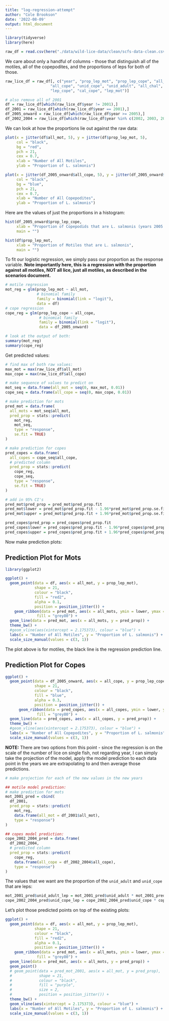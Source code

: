 ```yaml
---
title: "log-regression-attempt"
author: "Cole Brookson"
date: '2022-08-09'
output: html_document
---
```


```r
library(tidyverse)
library(here)

raw_df = read.csv(here("./data/wild-lice-data/clean/scfs-data-clean.csv"))
```

We care about only a handful of columns - those that distinguish all of the motiles, all of the copepodites, and the proportions of leps for both of those. 
```r
raw_lice_df = raw_df[, c("year", "prop_lep_mot", "prop_lep_cope", "all_mot", 
                    "all_cope", "unid_cope", "unid_adult", "all_chal",
                    "lep_cope", "cal_cope", "lep_mot")]

# also remove all of 2001
df = raw_lice_df[which(raw_lice_df$year != 2001),]
df_2001 = raw_lice_df[which(raw_lice_df$year == 2001),]
df_2005_onward = raw_lice_df[which(raw_lice_df$year >= 2005),]
df_2002_2004 = raw_lice_df[which(raw_lice_df$year %in% c(2002, 2003, 2004)),]
```

We can look at how the proportions lie out against the raw data: 
```r
plot(x = jitter(df$all_mot, 5), y = jitter(df$prop_lep_mot, 5), 
     col = "black", 
     bg = "red",
     pch = 21, 
     cex = 0.7, 
     xlab = "Number of All Motiles",
     ylab = "Proportion of L. salmonis")
```
```r
plot(x = jitter(df_2005_onward$all_cope, 5), y = jitter(df_2005_onward$prop_lep_cope, 5), 
     col = "black", 
     bg = "blue",
     pch = 21, 
     cex = 0.7, 
     xlab = "Number of All Copepodites",
     ylab = "Proportion of L. salmonis")
```

Here are the values of just the proportions in a histogram: 

```r
hist(df_2005_onward$prop_lep_cope,
     xlab = "Proportion of Copepodids that are L. salmonis (years 2005 - 2021)",
     main = "")
```

```r
hist(df$prop_lep_mot,
     xlab = "Proportion of Motiles that are L. salmonis",
     main = "")
```



To fit our logistic regression, we simply pass our proportion as the response variable. **Note importantly here, this is a regression with the proportion against all motiles, NOT all lice, just all motiles, as described in the scenarios document.**

```r
# motile regression
mot_reg = glm(prop_lep_mot ~ all_mot, 
              # binomial family 
              family = binomial(link = "logit"),
              data = df)
# cope regression 
cope_reg = glm(prop_lep_cope ~ all_cope,
               # binomial family
               family = binomial(link = "logit"),
               data = df_2005_onward)

# look at the output of both:
summary(mot_reg)
summary(cope_reg)
```

Get predicted values:

```r
# find max of both raw values:
max_mot = max(raw_lice_df$all_mot)
max_cope = max(raw_lice_df$all_cope)

# make sequence of values to predict on
mot_seq = data.frame(all_mot = seq(0, max_mot, 0.01))
cope_seq = data.frame(all_cope = seq(0, max_cope, 0.01))

# make prediction for mots
pred_mot = data.frame(
  all_mots = mot_seq$all_mot,
  pred_prop = stats::predict(
    mot_reg, 
    mot_seq,
    type = "response",
    se.fit = TRUE)
)

# make prediction for copes
pred_copes = data.frame(
  all_copes = cope_seq$all_cope,
  # predicted column
  pred_prop = stats::predict(
    cope_reg,
    cope_seq,
    type = "response", 
    se.fit = TRUE)
)

# add in 95% CI's
pred_mot$pred_prop = pred_mot$pred_prop.fit
pred_mot$lower = pred_mot$pred_prop.fit - 1.96*pred_mot$pred_prop.se.fit
pred_mot$upper = pred_mot$pred_prop.fit + 1.96*pred_mot$pred_prop.se.fit

pred_copes$pred_prop = pred_copes$pred_prop.fit
pred_copes$lower = pred_copes$pred_prop.fit - 1.96*pred_copes$pred_prop.se.fit
pred_copes$upper = pred_copes$pred_prop.fit + 1.96*pred_copes$pred_prop.se.fit
```

Now make prediction plots: 

## Prediction Plot for Mots
```r
library(ggplot2)

ggplot() + 
  geom_point(data = df, aes(x = all_mot, y = prop_lep_mot), 
             shape = 21,
             colour = "black",
             fill = "red2",
             alpha = 0.1,
             position = position_jitter()) +
    geom_ribbon(data = pred_mot, aes(x = all_mots, ymin = lower, ymax = upper),
              fill = "grey80") +
  geom_line(data = pred_mot, aes(x = all_mots, y = pred_prop)) + 
  theme_bw() + 
  #geom_vline(aes(xintercept = 2.175373), colour = "blue") +
  labs(x = "Number of All Motiles", y = "Proportion of L. salmonis") +
  scale_size_manual(values = c(3, 1))
```
The plot above is for motiles, the black line is the regression prediction line. 

## Prediction Plot for Copes

```r
ggplot() + 
  geom_point(data = df_2005_onward, aes(x = all_cope, y = prop_lep_cope), 
             shape = 21,
             colour = "black",
             fill = "blue",
             alpha = 0.3,
             position = position_jitter()) +
      geom_ribbon(data = pred_copes, aes(x = all_copes, ymin = lower, ymax = upper),
              fill = "grey80") +
  geom_line(data = pred_copes, aes(x = all_copes, y = pred_prop)) + 
  theme_bw() + 
  #geom_vline(aes(xintercept = 2.175373), colour = "blue") +
  labs(x = "Number of All Copepodites", y = "Proportion of L. salmonis") +
  scale_size_manual(values = c(3, 1))
```


**NOTE:** There are two options from this point - since the regression is on the scale of the number of lice on single fish, not regarding year, I can simply take the projection of the model, apply the model prediction to each data point in the years we are extrapolating to and then average those predictions. 

```r
# make projection for each of the new values in the new years

## motile model prediction:
# make prediction for mots
mot_2001_pred = cbind(
  df_2001,
  pred_prop = stats::predict(
    mot_reg, 
    data.frame(all_mot = df_2001$all_mot),
    type = "response")
)

## copes model prediction:
cope_2002_2004_pred = data.frame(
  df_2002_2004,
  # predicted column
  pred_prop = stats::predict(
    cope_reg,
    data.frame(all_cope = df_2002_2004$all_cope),
    type = "response")
)

```

The values that we want are the proportion of the `unid_adult` and `unid_cope` that are leps: 
```r
mot_2001_pred$unid_adult_lep = mot_2001_pred$unid_adult * mot_2001_pred$pred_prop
cope_2002_2004_pred$unid_cope_lep = cope_2002_2004_pred$unid_cope * cope_2002_2004_pred$pred_prop
```








Let's plot those predicted points on top of the existing plots: 

```r
ggplot() + 
  geom_point(data = df, aes(x = all_mot, y = prop_lep_mot), 
             shape = 21,
             colour = "black",
             fill = "red2",
             alpha = 0.1,
             position = position_jitter()) +
    geom_ribbon(data = pred_mot, aes(x = all_mots, ymin = lower, ymax = upper),
              fill = "grey80") +
  geom_line(data = pred_mot, aes(x = all_mots, y = pred_prop)) + 
  geom_point()
  # geom_point(data = pred_mot_2001, aes(x = all_mot, y = pred_prop),
  #            shape = 21,
  #            colour = "black",
  #            fill = "purple",
  #            size = 2,
  #            position = position_jitter()) +
  theme_bw() + 
  geom_vline(aes(xintercept = 2.175373), colour = "blue") +
  labs(x = "Number of All Motiles", y = "Proportion of L. salmonis") +
  scale_size_manual(values = c(3, 1))
```


